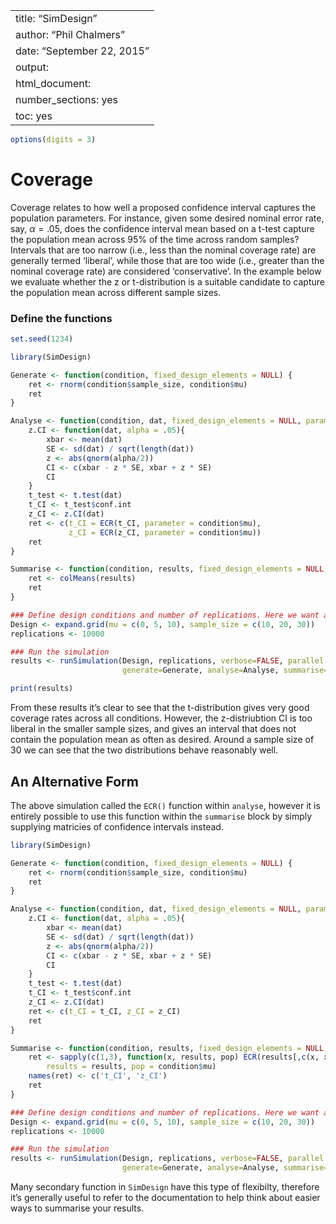 %\VignetteIndexEntry{SimDesign}
%\VignetteEngine{knitr::knitr}
---
title: "SimDesign"
author: "Phil Chalmers"
date: "September 22, 2015"
output:
  html_document:
    number_sections: yes
    toc: yes
---

```r
options(digits = 3)
```

# Coverage

Coverage relates to how well a proposed confidence interval captures the population parameters. For instance, given some desired nominal error rate, say, $\alpha = .05$, does the confidence interval mean based on a t-test capture the population mean across 95% of the time across random samples? Intervals that are too narrow (i.e., less than the nominal coverage rate) are generally termed 'liberal', while those that are too wide (i.e., greater than the nominal coverage rate) are considered 'conservative'. In the example below we evaluate whether the z or t-distribution is a suitable candidate to capture the population mean across different sample sizes. 

### Define the functions

```r
set.seed(1234)
```

```r
library(SimDesign)

Generate <- function(condition, fixed_design_elements = NULL) {
    ret <- rnorm(condition$sample_size, condition$mu)
    ret
}

Analyse <- function(condition, dat, fixed_design_elements = NULL, parameters = NULL) {
    z.CI <- function(dat, alpha = .05){
        xbar <- mean(dat)
        SE <- sd(dat) / sqrt(length(dat))
        z <- abs(qnorm(alpha/2))
        CI <- c(xbar - z * SE, xbar + z * SE)
        CI
    }                                    
    t_test <- t.test(dat)
    t_CI <- t_test$conf.int
    z_CI <- z.CI(dat)
    ret <- c(t_CI = ECR(t_CI, parameter = condition$mu), 
             z_CI = ECR(z_CI, parameter = condition$mu)) 
    ret
}

Summarise <- function(condition, results, fixed_design_elements = NULL, parameters_list = NULL) {
    ret <- colMeans(results)
    ret
}

### Define design conditions and number of replications. Here we want a finer range of values for plotting
Design <- expand.grid(mu = c(0, 5, 10), sample_size = c(10, 20, 30))
replications <- 10000

### Run the simulation
results <- runSimulation(Design, replications, verbose=FALSE, parallel = TRUE,
                         generate=Generate, analyse=Analyse, summarise=Summarise, edit='none')
```

```r
print(results)
```

From these results it's clear to see that the t-distribution gives very good coverage rates across all conditions. However, the z-distriubtion CI is too liberal in the smaller sample sizes, and gives an interval that does not contain the population mean as often as desired. Around a sample size of 30 we can see that the two distributions behave reasonably well.


## An Alternative Form

The above simulation called the `ECR()` function within `analyse`, however it is entirely possible to use this function within the `summarise` block by simply supplying matricies of confidence intervals instead.

```r
library(SimDesign)

Generate <- function(condition, fixed_design_elements = NULL) {
    ret <- rnorm(condition$sample_size, condition$mu)
    ret
}

Analyse <- function(condition, dat, fixed_design_elements = NULL, parameters = NULL) {
    z.CI <- function(dat, alpha = .05){
        xbar <- mean(dat)
        SE <- sd(dat) / sqrt(length(dat))
        z <- abs(qnorm(alpha/2))
        CI <- c(xbar - z * SE, xbar + z * SE)
        CI
    }                                    
    t_test <- t.test(dat)
    t_CI <- t_test$conf.int
    z_CI <- z.CI(dat)
    ret <- c(t_CI = t_CI, z_CI = z_CI) 
    ret
}

Summarise <- function(condition, results, fixed_design_elements = NULL, parameters_list = NULL) {
    ret <- sapply(c(1,3), function(x, results, pop) ECR(results[,c(x, x+1L)], parameter = pop), 
        results = results, pop = condition$mu)
    names(ret) <- c('t_CI', 'z_CI')
    ret
}

### Define design conditions and number of replications. Here we want a finer range of values for plotting
Design <- expand.grid(mu = c(0, 5, 10), sample_size = c(10, 20, 30))
replications <- 10000

### Run the simulation
results <- runSimulation(Design, replications, verbose=FALSE, parallel = FALSE,
                         generate=Generate, analyse=Analyse, summarise=Summarise, edit='summarise')
```


Many secondary function in `SimDesign` have this type of flexibilty, therefore it's generally useful to refer to the documentation to help think about easier ways to summarise your results.
